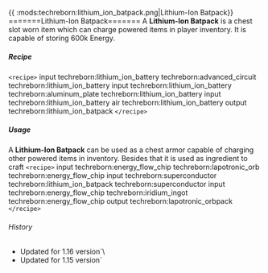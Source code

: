 {{ :mods:techreborn:lithium_ion_batpack.png|Lithium-Ion
Batpack}} =======Lithium-Ion Batpack======= A **Lithium-Ion
Batpack** is a chest slot worn item which can charge powered items in
player inventory. It is capable of storing 600k Energy.

##### Recipe

`<recipe>` input techreborn:lithium_ion_battery
techreborn:advanced_circuit techreborn:lithium_ion_battery input
techreborn:lithium_ion_battery techreborn:aluminum_plate
techreborn:lithium_ion_battery input techreborn:lithium_ion_battery air
techreborn:lithium_ion_battery output techreborn:lithium_ion_batpack
`</recipe>`

##### Usage

A **Lithium-Ion Batpack** can be used as a chest armor capable of
charging other powered items in inventory. Besides that it is used as
ingredient to craft
<Mcitem id="techreborn:lapotronic_orbpack"/>
`<recipe>` input techreborn:energy_flow_chip
techreborn:lapotronic_orb techreborn:energy_flow_chip input
techreborn:superconductor techreborn:lithium_ion_batpack
techreborn:superconductor input techreborn:energy_flow_chip
techreborn:iridium_ingot techreborn:energy_flow_chip output
techreborn:lapotronic_orbpack `</recipe>`

###### History

* Updated for 1.16 version`\
* Updated for 1.15 version`

